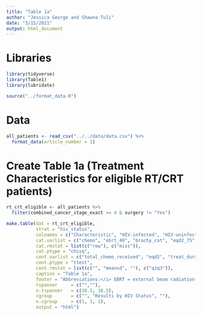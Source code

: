 ```yaml
---
title: "Table 1a"
author: "Jessica George and Shawna Tuli"
date: "3/15/2021"
output: html_document
---
```


# Libraries
```r
library(tidyverse)
library(Table1)
library(lubridate)

source("../format_data.R")
```

# Data
```r
all_patients <- read_csv("../../data/data.csv") %>% 
  format_data(article_number = 1)
```

# Create Table 1a (Treatment Characteristics for eligible RT/CRT patients)
```r
rt_crt_eligible <- all_patients %>% 
  filter(combined_cancer_stage_exact >= 4 & surgery != "Yes")

make.table(dat = rt_crt_eligible,
           strat = "hiv_status",
           colnames = c("Characteristic", "HIV-infected", "HIV-uninfected", "Overall", "P"),
           cat.varlist = c("chemo", "ebrt_40", "brachy_cat", "eqd2_75", "total_chemo_received_4", "treat_response", "total_chemo_received_cat", "rt_received"),
           cat.rmstat = list(c("row"), c("miss")),
           cat.ptype = "chisq",
           cont.varlist = c("total_chemo_received", "eqd2", "treat_duration"),
           cont.ptype = "ttest",
           cont.rmstat = list(c("", "meansd", ""), c("q1q3")),
           caption = "Table 1a",
           footer = "Abbreviations:</i> EBRT = external beam radiation therapy; EQD2 = radiobiological equivalent dose.<br>Values are presented as number (percentage), unless otherwise noted.",
           tspanner     = c("",""),
           n.tspanner   = c(38.5, 38.5),
           cgroup       = c("", "Results by HIV Status", ""),
           n.cgroup     = c(1, 3, 1),
           output = "html")
```